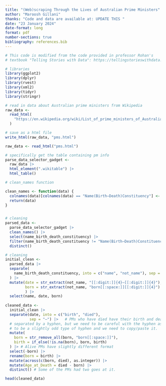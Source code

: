 ```yaml
---
title: "(Web)scraping Through the Lives of Australian Prime Ministers"
author: "Maroosh Gillani"
thanks: "Code and data are available at: UPDATE THIS "
date: "23 January 2024"
date-format: long
format: pdf
number-sections: true
bibliography: references.bib
---
```


```r
# This code is modified from the code provided in professor Rohan's 
# textbook "Telling Stories with Data": https://tellingstorieswithdata.com/07-gather.html#prime-ministers-of-the-united-kingdom

# libraries
library(ggplot2)
library(dplyr)
library(rvest)
library(xml2)
library(tidyr)
library(stringr)

# read in data about Australian prime ministers from Wikipedia
raw_data <-
  read_html(
    "https://en.wikipedia.org/wiki/List_of_prime_ministers_of_Australia"
  )

# save as a html file
write_html(raw_data, "pms.html")

raw_data <- read_html("pms.html")

# specifically get the table containing pm info
parse_data_selector_gadget <-
  raw_data |>
  html_element(".wikitable") |>
  html_table()

# clean_names function

clean_names <- function(data) {
  colnames(data)[colnames(data) == "Name(Birth–Death)Constituency"] <- "name_birth_death_constituency"
  return(data)
}


# cleaning
parsed_data <-
  parse_data_selector_gadget |> 
  clean_names() |> 
  select(name_birth_death_constituency) |> 
  filter(name_birth_death_constituency != "Name(Birth–Death)Constituency") |> 
  distinct() 

# cleaning
initial_clean <-
  parsed_data |>
  separate(
    name_birth_death_constituency, into = c("name", "not_name"), sep = "\\(", extra = "merge",
  ) |> 
  mutate(date = str_extract(not_name, "[[:digit:]]{4}–[[:digit:]]{4}"),
         born = str_extract(not_name, "born[[:space:]][[:digit:]]{4}")
         ) |>
  select(name, date, born)
  
cleaned_data <-
  initial_clean |>
  separate(date, into = c("birth", "died"), 
           sep = "–") |>   # PMs who have died have their birth and death years 
  # separated by a hyphen, but we need to be careful with the hyphen as it seems 
  # to be a slightly odd type of hyphen and we need to copy/paste it.
  mutate(
    born = str_remove_all(born, "born[[:space:]]"),
    birth = if_else(!is.na(born), born, birth)
  ) |> # Alive PMs have slightly different format
  select(-born) |>
  rename(born = birth) |> 
  mutate(across(c(born, died), as.integer)) |> 
  mutate(Age_at_Death = died - born) |> 
  distinct() # Some of the PMs had two goes at it.

head(cleaned_data)
```